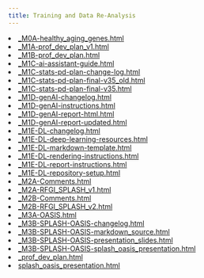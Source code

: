 ```yaml
---
title: Training and Data Re-Analysis
---
```




<li><a href="_M0A-healthy_aging_genes.html">_M0A-healthy_aging_genes.html</a></li>
<li><a href="_M1A-prof_dev_plan_v1.html">_M1A-prof_dev_plan_v1.html</a></li>
<li><a href="_M1B-prof_dev_plan.html">_M1B-prof_dev_plan.html</a></li>
<li><a href="_M1C-ai-assistant-guide.html">_M1C-ai-assistant-guide.html</a></li>
<li><a href="_M1C-stats-pd-plan-change-log.html">_M1C-stats-pd-plan-change-log.html</a></li>
<li><a href="_M1C-stats-pd-plan-final-v35_old.html">_M1C-stats-pd-plan-final-v35_old.html</a></li>
<li><a href="_M1C-stats-pd-plan-final-v35.html">_M1C-stats-pd-plan-final-v35.html</a></li>
<li><a href="_M1D-genAI-changelog.html">_M1D-genAI-changelog.html</a></li>
<li><a href="_M1D-genAI-instructions.html">_M1D-genAI-instructions.html</a></li>
<li><a href="_M1D-genAI-report-html.html">_M1D-genAI-report-html.html</a></li>
<li><a href="_M1D-genAI-report-updated.html">_M1D-genAI-report-updated.html</a></li>
<li><a href="_M1E-DL-changelog.html">_M1E-DL-changelog.html</a></li>
<li><a href="_M1E-DL-deep-learning-resources.html">_M1E-DL-deep-learning-resources.html</a></li>
<li><a href="_M1E-DL-markdown-template.html">_M1E-DL-markdown-template.html</a></li>
<li><a href="_M1E-DL-rendering-instructions.html">_M1E-DL-rendering-instructions.html</a></li>
<li><a href="_M1E-DL-report-instructions.html">_M1E-DL-report-instructions.html</a></li>
<li><a href="_M1E-DL-repository-setup.html">_M1E-DL-repository-setup.html</a></li>
<li><a href="_M2A-Comments.html">_M2A-Comments.html</a></li>
<li><a href="_M2A-RFGI_SPLASH_v1.html">_M2A-RFGI_SPLASH_v1.html</a></li>
<li><a href="_M2B-Comments.html">_M2B-Comments.html</a></li>
<li><a href="_M2B-RFGI_SPLASH_v2.html">_M2B-RFGI_SPLASH_v2.html</a></li>
<li><a href="_M3A-OASIS.html">_M3A-OASIS.html</a></li>
<li><a href="_M3B-SPLASH-OASIS-changelog.html">_M3B-SPLASH-OASIS-changelog.html</a></li>
<li><a href="_M3B-SPLASH-OASIS-markdown_source.html">_M3B-SPLASH-OASIS-markdown_source.html</a></li>
<li><a href="_M3B-SPLASH-OASIS-presentation_slides.html">_M3B-SPLASH-OASIS-presentation_slides.html</a></li>
<li><a href="_M3B-SPLASH-OASIS-splash_oasis_presentation.html">_M3B-SPLASH-OASIS-splash_oasis_presentation.html</a></li>
<li><a href="_prof_dev_plan.html">_prof_dev_plan.html</a></li>
<li><a href="splash_oasis_presentation.html">splash_oasis_presentation.html</a></li>
